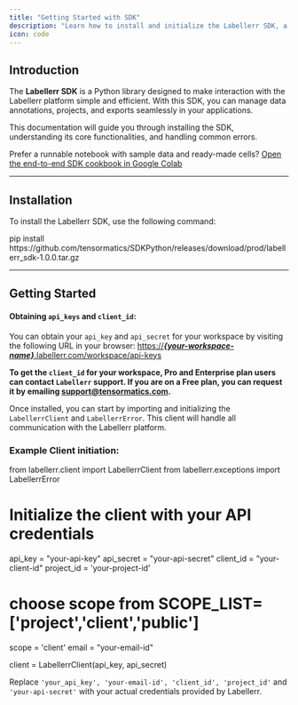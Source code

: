 ```yaml
---
title: "Getting Started with SDK"
description: "Learn how to install and initialize the Labellerr SDK, a Python library for seamless interaction with the Labellerr platform to manage data annotations, projects, and exports."
icon: code
---
```


## Introduction

The **Labellerr SDK** is a Python library designed to make interaction with the Labellerr platform simple and efficient. With this SDK, you can manage data annotations, projects, and exports seamlessly in your applications.

This documentation will guide you through installing the SDK, understanding its core functionalities, and handling common errors.

Prefer a runnable notebook with sample data and ready-made cells? [Open the end-to-end SDK cookbook in Google Colab](https://colab.research.google.com/github/Labellerr/Hands-On-Learning-in-Computer-Vision/blob/main/SDK%20Tutorials/Labellerr_SDK_End_to_End_Annotation_Pipeline.ipynb)

---

## Installation

To install the Labellerr SDK, use the following command:

<CodeBlock lang="bash" title="Install Labellerr SDK">
pip install https://github.com/tensormatics/SDKPython/releases/download/prod/labellerr_sdk-1.0.0.tar.gz
</CodeBlock>

---

## Getting Started

#### Obtaining `api_keys` and `client_id`:

You can obtain your `api_key` and `api_secret` for your workspace by visiting the following URL in your browser:
[https://***{your-workspace-name}***.labellerr.com/workspace/api-keys](https://{your-workspace}.labellerr.com/workspace/api-keys)

**To get the `client_id` for your workspace, **Pro and Enterprise** plan users can contact `Labellerr` support. If you are on a **Free** plan, you can request it by emailing **support@tensormatics.com**.**

Once installed, you can start by importing and initializing the `LabellerrClient` and `LabellerrError`. This client will handle all communication with the Labellerr platform.

### Example Client initiation:

<CodeBlock lang="python" title="Client Initialization">
from labellerr.client import LabellerrClient
from labellerr.exceptions import LabellerrError

# Initialize the client with your API credentials
api_key = "your-api-key"
api_secret = "your-api-secret"
client_id = "your-client-id"
project_id = 'your-project-id'
# choose scope from SCOPE_LIST=['project','client','public']
scope = 'client'
email = "your-email-id"

client = LabellerrClient(api_key, api_secret)
</CodeBlock>

Replace `'your_api_key', 'your-email-id', 'client_id', 'project_id'` and `'your-api-secret'` with your actual credentials provided by Labellerr.
